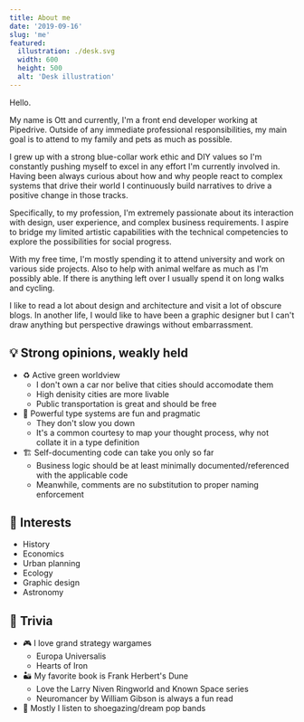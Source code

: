 ```yaml
---
title: About me
date: '2019-09-16'
slug: 'me'
featured:
  illustration: ./desk.svg
  width: 600
  height: 500
  alt: 'Desk illustration'
---
```


Hello.

My name is Ott and currently, I'm a front end developer working at Pipedrive.
Outside of any immediate professional responsibilities, my main goal is to attend to my family and pets as much as possible.

I grew up with a strong blue-collar work ethic and DIY values so I'm constantly pushing myself to excel in any effort I'm currently involved in.
Having been always curious about how and why people react to complex systems that drive their world I continuously build narratives to drive a positive change in those tracks.

Specifically, to my profession, I'm extremely passionate about its interaction with design, user experience, and complex business requirements.
I aspire to bridge my limited artistic capabilities with the technical competencies to explore the possibilities for social progress.

With my free time, I'm mostly spending it to attend university and work on various side projects.
Also to help with animal welfare as much as I'm possibly able.
If there is anything left over I usually spend it on long walks and cycling.

I like to read a lot about design and architecture and visit a lot of obscure blogs.
In another life, I would like to have been a graphic designer but I can't draw anything but perspective drawings without embarrassment.

## 💡 Strong opinions, weakly held

- ♻️ Active green worldview
  - I don't own a car nor belive that cities should accomodate them
  - High denisity cities are more livable
  - Public transportation is great and should be free
- 🧐 Powerful type systems are fun and pragmatic
  - They don't slow you down
  - It's a common courtesy to map your thought process, why not collate it in a type definition
- 🏗 Self-documenting code can take you only so far
  - Business logic should be at least minimally documented/referenced with the applicable code
  - Meanwhile, comments are no substitution to proper naming enforcement

## 📖 Interests

- History
- Economics
- Urban planning
- Ecology
- Graphic design
- Astronomy

## 👾 Trivia

- 🎮 I love grand strategy wargames
  - Europa Universalis
  - Hearts of Iron
- 🏜 My favorite book is Frank Herbert's Dune
  - Love the Larry Niven Ringworld and Known Space series
  - Neuromancer by William Gibson is always a fun read
- 🎸 Mostly I listen to shoegazing/dream pop bands
